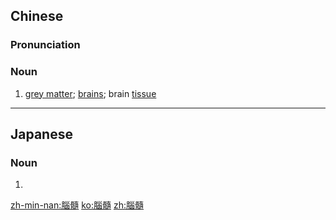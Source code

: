 {{also|脑髓}}
==Chinese==
{{zh-forms|s=脑髓}}

===Pronunciation===
{{zh-pron
|m=nǎosuǐ
|c=nou5 seoi5
|mn=ló-chhér/tp,xm:náu-chhé/kh,zz:náu-chhóe
|cat=n
}}

===Noun===
{{zh-noun}}

# [[grey matter]]; [[brain]]s; brain [[tissue]]

----

==Japanese==
{{ja-kanjitab|のう|ずい|yomi=o}}

===Noun===
{{ja-noun|shin=脳髄|のうずい|hhira=なうずい}}

# {{kyujitai spelling of|脳髄}}

[[zh-min-nan:腦髓]]
[[ko:腦髓]]
[[zh:腦髓]]